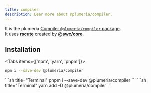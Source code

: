 ```yaml
---
title: compiler
description: Lear more about @plumeria/compiler.
---
```


It is the plumeria [Compiler `@plumeria/compiler` package](https://www.npmjs.com/package/@plumeria/compiler).  
It uses [**rscute**](https://www.npmjs.com/package/rscute) created by [**@swc/core**](https://swc.rs/docs/usage/core).

## Installation

<Tabs items={['npm',  'yarn', 'pnpm']}>
<Tab>
```sh title="Terminal"
npm i --save-dev @plumeria/compiler
```
</Tab>
<Tab>
```sh title="Terminal"
pnpm i --save-dev @plumeria/compiler
```
</Tab>
<Tab>
```sh title="Terminal"
yarn add -D @plumeria/compiler
```
</Tab>
</Tabs>

<Cards>
  <Card title="See more about css" href="/docs/reference/css" />
  <Card title="See more about Installation" href="/docs/getting-started/installation" />
</Cards>